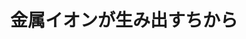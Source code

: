 ﻿---
title: "金属イオンが生み出すちから"
category: "生命理工学院"
vol: 74
interviewee: "蒲池 利章"
url: "kamachi.bio.titech.ac.jp"
tags: ["合成","血液","金属","タンパク","測定"]
pdf: "74-3-kamachi.pdf"
career: ""
pdfurl: "74-3-kamachi/74-3-kamachi.pdf"
preface: "金属イオンは化合物と結合することによって、その化合物に特異な性質を生じさせることがある。たとえば、私たちの血液中に存在するヘモグロビンというタンパク質は鉄イオンを含み、酸素と結合したり、解離したりするという性質をもっている。蒲池研究室では、このような金属イオンを含む化合物を主に研究している。蒲池研究室では、メタノール合成の効率化と酸素濃度の測定法を、金属イオンを含む化合物を用いることで実現することを目標としている。本稿では、この二つの研究について紹介する。"
---
